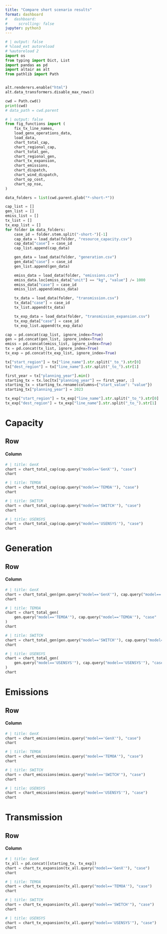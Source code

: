 ```yaml
---
title: "Compare short scenario results"
format: dashboard
#   dashboard:
#     scrolling: false
jupyter: python3
---
```


```python
# | output: false
# %load_ext autoreload
# %autoreload 2
import os
from typing import Dict, List
import pandas as pd
import altair as alt
from pathlib import Path


alt.renderers.enable("html")
alt.data_transformers.disable_max_rows()

cwd = Path.cwd()
print(cwd)
# data_path = cwd.parent
```
```python
# | output: false
from fig_functions import (
    fix_tx_line_names,
    load_genx_operations_data,
    load_data,
    chart_total_cap,
    chart_regional_cap,
    chart_total_gen,
    chart_regional_gen,
    chart_tx_expansion,
    chart_emissions,
    chart_dispatch,
    chart_wind_dispatch,
    chart_op_cost,
    chart_op_nse,
)

data_folders = list(cwd.parent.glob("*-short-*"))

cap_list = []
gen_list = []
emiss_list = []
tx_list = []
tx_exp_list = []
for folder in data_folders:
    case_id = folder.stem.split("-short-")[-1]
    cap_data = load_data(folder, "resource_capacity.csv")
    cap_data["case"] = case_id
    cap_list.append(cap_data)

    gen_data = load_data(folder, "generation.csv")
    gen_data["case"] = case_id
    gen_list.append(gen_data)

    emiss_data = load_data(folder, "emissions.csv")
    emiss_data.loc[emiss_data["unit"] == "kg", "value"] /= 1000
    emiss_data["case"] = case_id
    emiss_list.append(emiss_data)

    tx_data = load_data(folder, "transmission.csv")
    tx_data["case"] = case_id
    tx_list.append(tx_data)

    tx_exp_data = load_data(folder, "transmission_expansion.csv")
    tx_exp_data["case"] = case_id
    tx_exp_list.append(tx_exp_data)

cap = pd.concat(cap_list, ignore_index=True)
gen = pd.concat(gen_list, ignore_index=True)
emiss = pd.concat(emiss_list, ignore_index=True)
tx = pd.concat(tx_list, ignore_index=True)
tx_exp = pd.concat(tx_exp_list, ignore_index=True)

tx["start_region"] = tx["line_name"].str.split("_to_").str[0]
tx["dest_region"] = tx["line_name"].str.split("_to_").str[1]

first_year = tx["planning_year"].min()
starting_tx = tx.loc[tx["planning_year"] == first_year, :]
starting_tx = starting_tx.rename(columns={"start_value": "value"})
starting_tx["planning_year"] = 2023

tx_exp["start_region"] = tx_exp["line_name"].str.split("_to_").str[0]
tx_exp["dest_region"] = tx_exp["line_name"].str.split("_to_").str[1]


```

# Capacity

## Row

#### Column {.tabset}

```python
# | title: GenX
chart = chart_total_cap(cap.query("model=='GenX'"), "case")
chart
```
```python
# | title: TEMOA
chart = chart_total_cap(cap.query("model=='TEMOA'"), "case")
chart
```
```python
# | title: SWITCH
chart = chart_total_cap(cap.query("model=='SWITCH'"), "case")
chart
```
```python
# | title: USENSYS
chart = chart_total_cap(cap.query("model=='USENSYS'"), "case")
chart
```


# Generation

## Row

#### Column {.tabset}

```python
# | title: GenX
chart = chart_total_gen(gen.query("model=='GenX'"), cap.query("model=='GenX'"), "case")
chart
```
```python
# | title: TEMOA
chart = chart_total_gen(
    gen.query("model=='TEMOA'"), cap.query("model=='TEMOA'"), "case"
)
chart
```
```python
# | title: SWITCH
chart = chart_total_gen(gen.query("model=='SWITCH'"), cap.query("model=='SWITCH'"), "case")
chart
```
```python
# | title: USENSYS
chart = chart_total_gen(
    gen.query("model=='USENSYS'"), cap.query("model=='USENSYS'"), "case"
)
chart
```

# Emissions

## Row

#### Column {.tabset}

```python
# | title: GenX
chart = chart_emissions(emiss.query("model=='GenX'"), "case")
chart
```
```python
# | title: TEMOA
chart = chart_emissions(emiss.query("model=='TEMOA'"), "case")
chart
```
```python
# | title: SWITCH
chart = chart_emissions(emiss.query("model=='SWITCH'"), "case")
chart
```
```python
# | title: USENSYS
chart = chart_emissions(emiss.query("model=='USENSYS'"), "case")
chart
```


# Transmission

## Row

#### Column {.tabset}

```python
# | title: GenX
tx_all = pd.concat([starting_tx, tx_exp])
chart = chart_tx_expansion(tx_all.query("model=='GenX'"), "case")
chart
```
```python
# | title: TEMOA
chart = chart_tx_expansion(tx_all.query("model=='TEMOA'"), "case")
chart
```
```python
# | title: SWITCH
chart = chart_tx_expansion(tx_all.query("model=='SWITCH'"), "case")
chart
```
```python
# | title: USENSYS
chart = chart_tx_expansion(tx_all.query("model=='USENSYS'"), "case")
chart
```